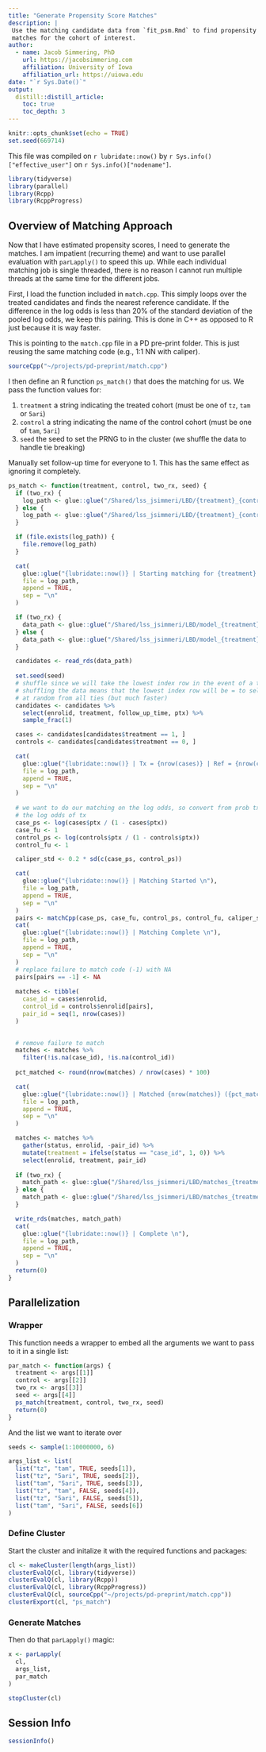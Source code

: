 ```yaml
---
title: "Generate Propensity Score Matches"
description: |
 Use the matching candidate data from `fit_psm.Rmd` to find propensity score
 matches for the cohort of interest.
author:
  - name: Jacob Simmering, PhD 
    url: https://jacobsimmering.com
    affiliation: University of Iowa
    affiliation_url: https://uiowa.edu
date: "`r Sys.Date()`"
output: 
  distill::distill_article:
    toc: true
    toc_depth: 3
---
```


```r
knitr::opts_chunk$set(echo = TRUE)
set.seed(669714)
```

This file was compiled on `r lubridate::now()` by 
``r Sys.info()["effective_user"]`` on `r Sys.info()["nodename"]`. 

```r
library(tidyverse)
library(parallel)
library(Rcpp)
library(RcppProgress)
```

## Overview of Matching Approach
Now that I have estimated propensity scores, I need to generate the matches. 
I am impatient (recurring theme) and want to use parallel evaluation with 
`parLapply()` to speed this up. While each individual matching job is single
threaded, there is no reason I cannot run multiple threads at the same time
for the different jobs. 

First, I load the function included in `match.cpp`. This simply loops over the
treated candidates and finds the nearest reference candidate. 
If the difference in the log odds is less
than 20% of the standard deviation of the pooled log odds, we keep this
pairing. This is done in C++ as opposed to R just because it is way faster.

This is pointing to the `match.cpp` file in a PD pre-print folder. This is 
just reusing the same matching code (e.g., 1:1 NN with caliper).

```r
sourceCpp("~/projects/pd-preprint/match.cpp")
```

I then define an R function `ps_match()` that does the matching for us. We pass
the function values for:

1. `treatment` a string indicating the treated cohort (must be one of `tz`, 
`tam` or `5ari`)
2. `control` a string indicating the name of the control cohort (must be one of
`tam`, `5ari`)
3. `seed` the seed to set the PRNG to in the cluster (we shuffle the data to
handle tie breaking)

Manually set follow-up time for everyone to 1. This has the same effect as 
ignoring it completely.

```r
ps_match <- function(treatment, control, two_rx, seed) {
  if (two_rx) {
    log_path <- glue::glue("/Shared/lss_jsimmeri/LBD/{treatment}_{control}_2rx_ps_only.txt")
  } else {
    log_path <- glue::glue("/Shared/lss_jsimmeri/LBD/{treatment}_{control}_any_ps_only.txt")
  }  

  if (file.exists(log_path)) {
    file.remove(log_path)
  }

  cat(
    glue::glue("{lubridate::now()} | Starting matching for {treatment} to {control} using seed = {seed}\n"), 
    file = log_path,
    append = TRUE,
    sep = "\n"
  )

  if (two_rx) {
    data_path <- glue::glue("/Shared/lss_jsimmeri/LBD/model_{treatment}_{control}_2rx.rds")
  } else {
    data_path <- glue::glue("/Shared/lss_jsimmeri/LBD/model_{treatment}_{control}_any.rds")
  }

  candidates <- read_rds(data_path)
  
  set.seed(seed)
  # shuffle since we will take the lowest index row in the event of a tie
  # shuffling the data means that the lowest index row will be = to selecting
  # at random from all ties (but much faster)
  candidates <- candidates %>%
    select(enrolid, treatment, follow_up_time, ptx) %>%
    sample_frac(1)

  cases <- candidates[candidates$treatment == 1, ]
  controls <- candidates[candidates$treatment == 0, ]

  cat(
    glue::glue("{lubridate::now()} | Tx = {nrow(cases)} | Ref = {nrow(controls)}\n"), 
    file = log_path,
    append = TRUE,
    sep = "\n"
  )
  
  # we want to do our matching on the log odds, so convert from prob tx to
  # the log odds of tx
  case_ps <- log(cases$ptx / (1 - cases$ptx))
  case_fu <- 1
  control_ps <- log(controls$ptx / (1 - controls$ptx))
  control_fu <- 1

  caliper_std <- 0.2 * sd(c(case_ps, control_ps))

  cat(
    glue::glue("{lubridate::now()} | Matching Started \n"), 
    file = log_path,
    append = TRUE,
    sep = "\n"
  )
  pairs <- matchCpp(case_ps, case_fu, control_ps, control_fu, caliper_std)
  cat(
    glue::glue("{lubridate::now()} | Matching Complete \n"), 
    file = log_path,
    append = TRUE,
    sep = "\n"
  )
  # replace failure to match code (-1) with NA
  pairs[pairs == -1] <- NA
  
  matches <- tibble(
    case_id = cases$enrolid,
    control_id = controls$enrolid[pairs],
    pair_id = seq(1, nrow(cases))
  )

  
  # remove failure to match
  matches <- matches %>%
    filter(!is.na(case_id), !is.na(control_id))
  
  pct_matched <- round(nrow(matches) / nrow(cases) * 100)

  cat(
    glue::glue("{lubridate::now()} | Matched {nrow(matches)} ({pct_matched}%) \n"), 
    file = log_path,
    append = TRUE,
    sep = "\n"
  )

  matches <- matches %>%
    gather(status, enrolid, -pair_id) %>%
    mutate(treatment = ifelse(status == "case_id", 1, 0)) %>%
    select(enrolid, treatment, pair_id)
  
  if (two_rx) {
    match_path <- glue::glue("/Shared/lss_jsimmeri/LBD/matches_{treatment}_{control}_2rx_ps_only.rds")
  } else {
    match_path <- glue::glue("/Shared/lss_jsimmeri/LBD/matches_{treatment}_{control}_any_ps_only.rds")
  }

  write_rds(matches, match_path)
  cat(
    glue::glue("{lubridate::now()} | Complete \n"), 
    file = log_path,
    append = TRUE,
    sep = "\n"
  )
  return(0)
}
```


## Parallelization
### Wrapper
This function needs a wrapper to embed all the arguments we want to pass to it
in a single list:

```r
par_match <- function(args) {
  treatment <- args[[1]]
  control <- args[[2]]
  two_rx <- args[[3]]
  seed <- args[[4]]
  ps_match(treatment, control, two_rx, seed)
  return(0)
}
```

And the list we want to iterate over

```r
seeds <- sample(1:10000000, 6)

args_list <- list(
  list("tz", "tam", TRUE, seeds[1]),
  list("tz", "5ari", TRUE, seeds[2]),
  list("tam", "5ari", TRUE, seeds[3]),
  list("tz", "tam", FALSE, seeds[4]),
  list("tz", "5ari", FALSE, seeds[5]),
  list("tam", "5ari", FALSE, seeds[6])
)
```

### Define Cluster
Start the cluster and initalize it with the required functions and packages:

```r
cl <- makeCluster(length(args_list))
clusterEvalQ(cl, library(tidyverse))
clusterEvalQ(cl, library(Rcpp))
clusterEvalQ(cl, library(RcppProgress))
clusterEvalQ(cl, sourceCpp("~/projects/pd-preprint/match.cpp"))
clusterExport(cl, "ps_match")
```

### Generate Matches
Then do that `parLapply()` magic:

```r
x <- parLapply(
  cl,
  args_list,
  par_match
)
```

```r
stopCluster(cl)
```

## Session Info
```r
sessionInfo()
```